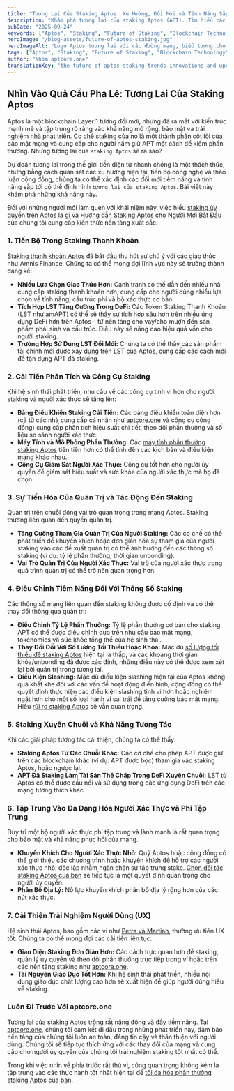```yaml
---
title: "Tương Lai Của Staking Aptos: Xu Hướng, Đổi Mới và Tính Năng Sắp Tới"
description: "Khám phá tương lai của staking Aptos (APT). Tìm hiểu các xu hướng tiềm năng, đổi mới như staking thanh khoản tiên tiến, tác động của quản trị và các tính năng sắp tới có thể định hình phần thưởng APT."
pubDate: "2025-09-24"
keywords: ["Aptos", "Staking", "Future of Staking", "Blockchain Technology", "APT", "Crypto Trends", "Innovation", "aptcore.one"]
heroImage: "/blog-assets/future-of-aptos-staking.jpg"
heroImageAlt: "Logo Aptos tương lai với các đường mạng, biểu tượng cho xu hướng và đổi mới trong staking APT"
tags: ["Aptos", "Staking", "Future of Staking", "Blockchain Technology", "APT", "Crypto Trends", "Innovation", "aptcore.one"]
author: "Nhóm aptcore.one"
translationKey: "the-future-of-aptos-staking-trends-innovations-and-upcoming-features"
---
```


## Nhìn Vào Quả Cầu Pha Lê: Tương Lai Của Staking Aptos

Aptos là một blockchain Layer 1 tương đối mới, nhưng đã ra mắt với kiến trúc mạnh mẽ và tập trung rõ ràng vào khả năng mở rộng, bảo mật và trải nghiệm nhà phát triển. Cơ chế staking của nó là một thành phần cốt lõi của bảo mật mạng và cung cấp cho người nắm giữ APT một cách để kiếm phần thưởng. Nhưng tương lai của `staking Aptos` sẽ ra sao?

Dự đoán tương lai trong thế giới tiền điện tử nhanh chóng là một thách thức, nhưng bằng cách quan sát các xu hướng hiện tại, tiến bộ công nghệ và thảo luận cộng đồng, chúng ta có thể xác định các đổi mới tiềm năng và tính năng sắp tới có thể định hình `tương lai của staking Aptos`. Bài viết này khám phá những khả năng này.

Đối với những người mới làm quen với khái niệm này, việc hiểu [staking ủy quyền trên Aptos là gì](/blog/vi/staking-uy-quyen-tren-aptos-la-gi-va-hoat-dong-nhu-the-nao-giai-thich-ro-rang) và [Hướng dẫn Staking Aptos cho Người Mới Bắt Đầu](/blog/vi/huong-dan-cho-nguoi-moi-bat-dau-ve-staking-aptos-apt-tren-aptcore-one) của chúng tôi cung cấp kiến thức nền tảng xuất sắc.

### 1. Tiến Bộ Trong Staking Thanh Khoản

[Staking thanh khoản Aptos](/blog/vi/kham-pha-sau-ve-staking-thanh-khoan-aptos-mo-khoa-thanh-khoan-toi-da-hoa-phan-thuong-apt) đã bắt đầu thu hút sự chú ý với các giao thức như Amnis Finance. Chúng ta có thể mong đợi lĩnh vực này sẽ trưởng thành đáng kể:

* **Nhiều Lựa Chọn Giao Thức Hơn:** Cạnh tranh có thể dẫn đến nhiều nhà cung cấp staking thanh khoản hơn, cung cấp cho người dùng nhiều lựa chọn về tính năng, cấu trúc phí và bộ xác thực cơ bản.
* **Tích Hợp LST Tăng Cường Trong DeFi:** Các Token Staking Thanh Khoản (LST như amAPT) có thể sẽ thấy sự tích hợp sâu hơn trên nhiều ứng dụng DeFi hơn trên Aptos – từ nền tảng cho vay/cho mượn đến sản phẩm phái sinh và cấu trúc. Điều này sẽ nâng cao hiệu quả vốn cho người staking.
* **Trường Hợp Sử Dụng LST Đổi Mới:** Chúng ta có thể thấy các sản phẩm tài chính mới được xây dựng trên LST của Aptos, cung cấp các cách mới để tận dụng APT đã staking.

### 2. Cải Tiến Phân Tích và Công Cụ Staking

Khi hệ sinh thái phát triển, nhu cầu về các công cụ tinh vi hơn cho người staking và người xác thực sẽ tăng lên:

* **Bảng Điều Khiển Staking Cải Tiến:** Các bảng điều khiển toàn diện hơn (cả từ các nhà cung cấp cá nhân như [aptcore.one](https://aptcore.one) và công cụ cộng đồng) cung cấp phân tích hiệu suất chi tiết, theo dõi phần thưởng và số liệu so sánh người xác thực.
* **Máy Tính và Mô Phỏng Phần Thưởng:** Các [máy tính phần thưởng staking Aptos](/blog/vi/phan-thuong-staking-aptos-giai-thich-apr-va-apy-va-cach-aptcore-one-hien-thi-chung) tiên tiến hơn có thể tính đến các kịch bản và điều kiện mạng khác nhau.
* **Công Cụ Giám Sát Người Xác Thực:** Công cụ tốt hơn cho người ủy quyền để giám sát hiệu suất và sức khỏe của người xác thực mà họ đã chọn.

### 3. Sự Tiến Hóa Của Quản Trị và Tác Động Đến Staking

Quản trị trên chuỗi đóng vai trò quan trọng trong mạng Aptos. Staking thường liên quan đến quyền quản trị.

* **Tăng Cường Tham Gia Quản Trị Của Người Staking:** Các cơ chế có thể phát triển để khuyến khích hoặc đơn giản hóa sự tham gia của người staking vào các đề xuất quản trị có thể ảnh hưởng đến các thông số staking (ví dụ: tỷ lệ phần thưởng, thời gian unbonding).
* **Vai Trò Quản Trị Của Người Xác Thực:** Vai trò của người xác thực trong quá trình quản trị có thể trở nên quan trọng hơn.

### 4. Điều Chỉnh Tiềm Năng Đối Với Thông Số Staking

Các thông số mạng liên quan đến staking không được cố định và có thể thay đổi thông qua quản trị:

* **Điều Chỉnh Tỷ Lệ Phần Thưởng:** Tỷ lệ phần thưởng cơ bản cho staking APT có thể được điều chỉnh dựa trên nhu cầu bảo mật mạng, tokenomics và sức khỏe tổng thể của hệ sinh thái.
* **Thay Đổi Đối Với Số Lượng Tối Thiểu Hoặc Khóa:** Mặc dù [số lượng tối thiểu để staking Aptos](/blog/vi/aptos-staking-toi-thieu-can-bao-nhieu-apt-de-bat-dau) hiện tại là thấp, và các khoảng thời gian khóa/unbonding đã được xác định, những điều này có thể được xem xét lại bởi quản trị trong tương lai.
* **Điều Kiện Slashing:** Mặc dù điều kiện slashing hiện tại của Aptos không quá khắt khe đối với các vấn đề hoạt động điển hình, cộng đồng có thể quyết định thực hiện các điều kiện slashing tinh vi hơn hoặc nghiêm ngặt hơn cho một số loại hành vi sai trái để tăng cường bảo mật mạng. Hiểu [rủi ro staking Aptos](/blog/vi/rui-ro-khi-staking-aptos-huong-dan-ro-rang-cach-giam-thieu) sẽ vẫn quan trọng.

### 5. Staking Xuyên Chuỗi và Khả Năng Tương Tác

Khi các giải pháp tương tác cải thiện, chúng ta có thể thấy:

* **Staking Aptos Từ Các Chuỗi Khác:** Các cơ chế cho phép APT được giữ trên các blockchain khác (ví dụ: APT được bọc) tham gia vào staking Aptos, hoặc ngược lại.
* **APT Đã Staking Làm Tài Sản Thế Chấp Trong DeFi Xuyên Chuỗi:** LST từ Aptos có thể được cầu nối và sử dụng trong các ứng dụng DeFi trên các mạng tương thích khác.

### 6. Tập Trung Vào Đa Dạng Hóa Người Xác Thực và Phi Tập Trung

Duy trì một bộ người xác thực phi tập trung và lành mạnh là rất quan trọng cho bảo mật và khả năng phục hồi của mạng.

* **Khuyến Khích Cho Người Xác Thực Nhỏ:** Quỹ Aptos hoặc cộng đồng có thể giới thiệu các chương trình hoặc khuyến khích để hỗ trợ các người xác thực nhỏ, độc lập nhằm ngăn chặn sự tập trung stake. [Chọn đối tác staking Aptos của bạn](/blog/vi/chon-doi-tac-staking-aptos-toi-da-hoa-phan-thuong-bao-mat-voi-aptcore-one) sẽ tiếp tục là một quyết định quan trọng cho người ủy quyền.
* **Phân Bố Địa Lý:** Nỗ lực khuyến khích phân bố địa lý rộng hơn của các nút xác thực.

### 7. Cải Thiện Trải Nghiệm Người Dùng (UX)

Hệ sinh thái Aptos, bao gồm các ví như [Petra và Martian](/blog/vi/so-sanh-cac-vi-staking-aptos-hang-dau-petra-vs-pontem-vs-lua-chon-tot-nhat-cua-ban), thường ưu tiên UX tốt. Chúng ta có thể mong đợi các cải tiến liên tục:

* **Giao Diện Staking Đơn Giản Hơn:** Các cách trực quan hơn để staking, quản lý ủy quyền và theo dõi phần thưởng trực tiếp trong ví hoặc trên các nền tảng staking như [aptcore.one](https://aptcore.one).
* **Tài Nguyên Giáo Dục Tốt Hơn:** Khi hệ sinh thái phát triển, nhiều nội dung giáo dục chất lượng cao hơn sẽ xuất hiện để giúp người dùng hiểu về staking.

### Luôn Đi Trước Với aptcore.one

Tương lai của staking Aptos trông rất năng động và đầy tiềm năng. Tại [aptcore.one](https://aptcore.one), chúng tôi cam kết đi đầu trong những phát triển này, đảm bảo nền tảng của chúng tôi luôn an toàn, đáng tin cậy và thân thiện với người dùng. Chúng tôi sẽ tiếp tục thích ứng với các thay đổi của mạng và cung cấp cho người ủy quyền của chúng tôi trải nghiệm staking tốt nhất có thể.

Trong khi việc nhìn về phía trước rất thú vị, cũng quan trọng không kém là tập trung vào các thực hành tốt nhất hiện tại để [tối đa hóa phần thưởng staking Aptos của bạn](/blog/vi/toi-uu-hoa-phan-thuong-staking-aptos-meo-chien-luoc-nang-cao).